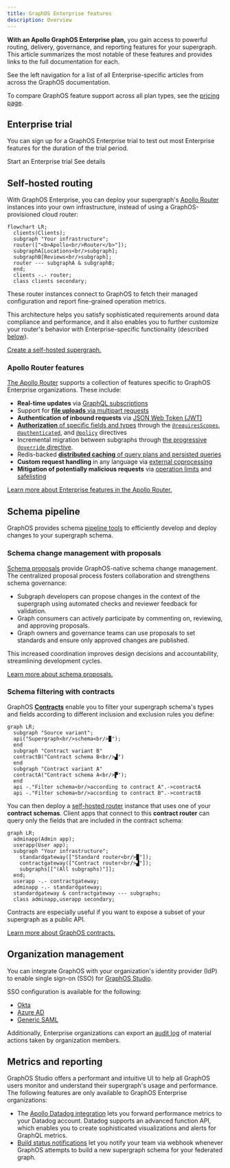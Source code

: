 ```yaml
---
title: GraphOS Enterprise features
description: Overview
---
```


**With an Apollo GraphOS Enterprise plan,** you gain access to powerful routing, delivery, governance, and reporting features for your supergraph. This article summarizes the most notable of these features and provides links to the full documentation for each.

See the left navigation for a list of all Enterprise-specific articles from across the GraphOS documentation.

<Tip>

To compare GraphOS feature support across all plan types, see the [pricing page](https://www.apollographql.com/pricing/).

</Tip>

## Enterprise trial

You can sign up for a GraphOS Enterprise trial to test out most Enterprise features for the duration of the trial period.

<p>
  <ButtonLink
    size="lg"
    colorScheme="indigo"
    href="https://studio.apollographql.com/signup?type=enterprise-trial&referrer=docs-content"
    style={{
      marginRight: '10px'
    }}
  >
    Start an Enterprise trial
  </ButtonLink>
  <ButtonLink href="../org/plans/#enterprise-trials" size="lg">
    See details
  </ButtonLink>
</p>

## Self-hosted routing

With GraphOS Enterprise, you can deploy your supergraph's [Apollo Router](/router/) instances into your own infrastructure, instead of using a GraphOS-provisioned cloud router:

```mermaid
flowchart LR;
  clients(Clients);
  subgraph "Your infrastructure";
  router(["<b>Apollo<br/>Router</b>"]);
  subgraphA[Locations<br/>subgraph];
  subgraphB[Reviews<br/>subgraph];
  router --- subgraphA & subgraphB;
  end;
  clients -.- router;
  class clients secondary;
```

These router instances connect to GraphOS to fetch their managed configuration and report fine-grained operation metrics.

This architecture helps you satisfy sophisticated requirements around data compliance and performance, and it also enables you to further customize your router's behavior with Enterprise-specific functionality (described [below](#apollo-router-features)).

<Tip>

[Create a self-hosted supergraph.](../quickstart/self-hosted/)

</Tip>

### Apollo Router features

[The Apollo Router](/router/) supports a collection of features specific to GraphOS Enterprise organizations. These include:

- **Real-time updates** via [GraphQL subscriptions](/router/executing-operations/subscription-support/)
- Support for [**file uploads** via multipart requests](/router/executing-operations/file-uploads)
- **Authentication of inbound requests** via [JSON Web Token (JWT)](/router/configuration/authn-jwt/)
- [**Authorization** of specific fields and types](/router/configuration/authorization) through the [`@requiresScopes`](/router/configuration/authorization#requiresscopes), [`@authenticated`](/router/configuration/authorization#authenticated), and [`@policy`](/router/configuration/authorization#policy) directives
- Incremental migration between subgraphs through [the progressive `@override` directive](/federation/entities-advanced/#incremental-migration-with-progressive-override).
- Redis-backed [**distributed caching** of query plans and persisted queries](/router/configuration/distributed-caching/)
- **Custom request handling** in any language via [external coprocessing](/router/customizations/coprocessor/)
- **Mitigation of potentially malicious requests** via [operation limits](/router/configuration/operation-limits) and [safelisting](../operations/persisted-queries/)

<Tip>

[Learn more about Enterprise features in the Apollo Router.](/router/enterprise-features/)

</Tip>

## Schema pipeline

GraphOS provides schema [pipeline tools](../delivery) to efficiently develop and deploy changes to your supergraph schema.

### Schema change management with proposals

[Schema proposals](../delivery/schema-proposals) provide GraphOS-native schema change management.
The centralized proposal process fosters collaboration and strengthens schema governance:

- Subgraph developers can propose changes in the context of the supergraph using automated checks and reviewer feedback for validation.
- Graph consumers can actively participate by commenting on, reviewing, and approving proposals.
- Graph owners and governance teams can use proposals to set standards and ensure only approved changes are published.

This increased coordination improves design decisions and accountability, streamlining development cycles.

<Tip>

[Learn more about schema proposals.](../delivery/schema-proposals/)

</Tip>

### Schema filtering with contracts

GraphOS [**Contracts**](../delivery/contracts/) enable you to filter your supergraph schema's types and fields according to different inclusion and exclusion rules you define:

```mermaid
graph LR;
  subgraph "Source variant";
  api("Supergraph<br/>schema<br/>▉");
  end
  subgraph "Contract variant B"
  contractB("Contract schema B<br/>▟")
  end
  subgraph "Contract variant A"
  contractA("Contract schema A<br/>▛");
  end
  api -."Filter schema<br/>according to contract A".->contractA
  api -."Filter schema<br/>according to contract B".->contractB
```

You can then deploy a [self-hosted router](#self-hosted-routing) instance that uses one of your **contract schemas**. Client apps that connect to this **contract router** can query only the fields that are included in the contract schema:

```mermaid
graph LR;
  adminapp(Admin app);
  userapp(User app);
  subgraph "Your infrastructure";
    standardgateway(["Standard router<br/>▉"]);
    contractgateway(["Contract router<br/>▟"]);
    subgraphs[["(All subgraphs)"]];
  end;
  userapp -.- contractgateway;
  adminapp -.- standardgateway;
  standardgateway & contractgateway --- subgraphs;
  class adminapp,userapp secondary;
```

Contracts are especially useful if you want to expose a subset of your supergraph as a public API.

<Tip>

[Learn more about GraphOS contracts.](../delivery/contracts/)

</Tip>

## Organization management

You can integrate GraphOS with your organization's identity provider (IdP) to enable single sign-on (SSO) for [GraphOS Studio](https://studio.apollographql.com/?referrer=docs-content).

SSO configuration is available for the following:

- [Okta](../org/sso/okta-integration-guide/)
- [Azure AD](../org/sso/azure-ad-integration-guide/)
- [Generic SAML](../org/sso/saml-integration-guide/)

Additionally, Enterprise organizations can export an [audit log](../org/audit-log/) of material actions taken by organization members.

## Metrics and reporting

GraphOS Studio offers a performant and intuitive UI to help all GraphOS users monitor and understand their supergraph's usage and performance.
The following features are only available to GraphOS Enterprise organizations:

- The [Apollo Datadog integration](../metrics/datadog-integration) lets you forward performance metrics to your Datadog account. Datadog supports an advanced function API, which enables you to create sophisticated visualizations and alerts for GraphQL metrics.
- [Build status notifications](../metrics/notifications/) let you notify your team via webhook whenever GraphOS attempts to build a new supergraph schema for your federated graph.
